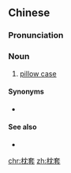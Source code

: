 ==Chinese==
{{zh-forms}}

===Pronunciation===
{{zh-pron
|m=zhěntào,er=y
|c=zam2 tou3
|mn=qz,xm,zz:chím-thò
|cat=n
}}

===Noun===
{{zh-noun}}

# [[pillow case]]

====Synonyms====
* {{zh-l|枕頭套}}

====See also====
* {{zh-l|枕頭}}

{{zh-cat|Bedding}}

[[chr:枕套]]
[[zh:枕套]]